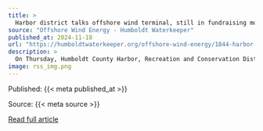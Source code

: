 ```yaml
---
title: >
  Harbor district talks offshore wind terminal, still in fundraising mode
source: "Offshore Wind Energy - Humboldt Waterkeeper"
published_at: 2024-11-18
url: "https://humboldtwaterkeeper.org/offshore-wind-energy/1844-harbor-district-talks-offshore-wind-terminal-still-in-fundraising-mode-2"
description: >
  On Thursday, Humboldt County Harbor, Recreation and Conservation District Development Director Rob Holmlund told the directors that right now, he’s pursuing several grants to fully fund the project and meeting with local stakeholders, such as Samoa residents and the area’s tribes.The offshore wind terminal project — which received $427 million from the federal government in January— could have massive reverberations in the local economy, but at the moment, it’s still seeking a litany of grants and stakeholder input. The grants — including a California Energy Commission Waterfront Facility Improvement Program Grant — the board is pursuing could help provide additional assessments of the potential impacts to the harbor, something several public commenters supported.Humboldt Waterkeeper Director Jen Kalt told the board about the Golden mussel, an invasive species native to China and Southeast Asia that was discovered last week for the first time in the Port of Stockton. If the bivalves catch a ride in the ballast water on ships that make it into Humboldt Bay, it could devastate the local oyster seed industry“The whole West Coast is reliant on the oyster seed coming from Humboldt Bay and … all it would take is one vessel with an oyster disease to destroy this industry that’s been thrilled for all these years,” Kalt said.
image: rss_img.png
---
```



  Published: {{< meta published_at >}}
  

  Source: {{< meta source >}}
  

  [Read full article]({{< meta url >}}){target='blank'}
  

